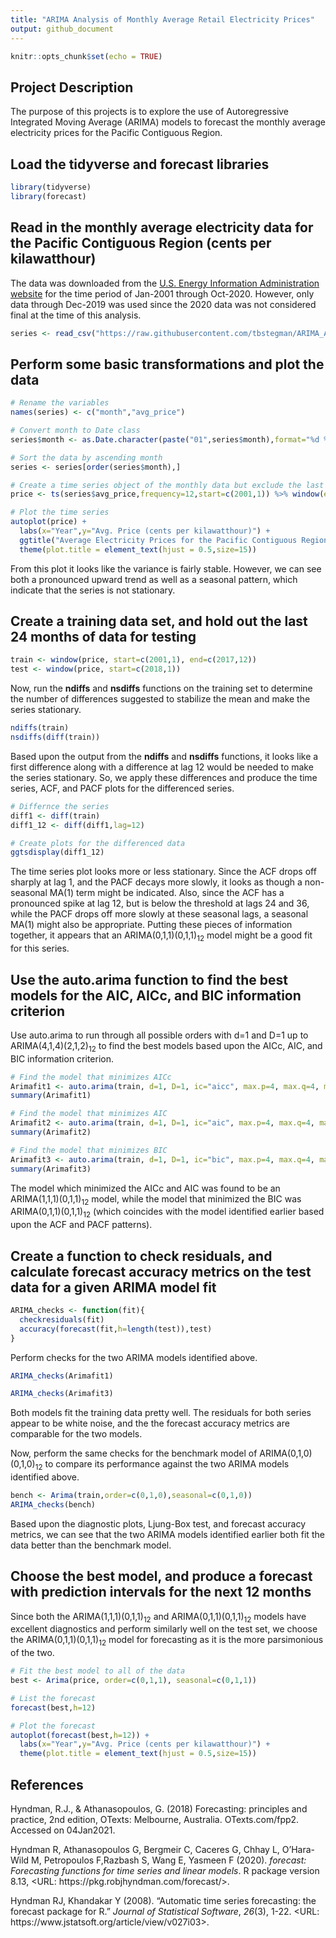 ```yaml
---
title: "ARIMA Analysis of Monthly Average Retail Electricity Prices"
output: github_document
---
```


```r
knitr::opts_chunk$set(echo = TRUE)
```

## Project Description

The purpose of this projects is to explore the use of Autoregressive Integrated Moving Average (ARIMA) models to forecast the monthly average electricity prices for the Pacific Contiguous Region.

## Load the tidyverse and forecast libraries

```r
library(tidyverse)
library(forecast)
```

## Read in the monthly average electricity data for the Pacific Contiguous Region (cents per kilawatthour)

The data was downloaded from the [U.S. Energy Information Administration website](https://www.eia.gov/electricity/data/browser/#/topic/7?agg=0,1&geo=01&endsec=vg&linechart=ELEC.PRICE.PCC-ALL.M&columnchart=ELEC.PRICE.PCC-ALL.M&map=ELEC.PRICE.PCC-ALL.M&freq=M&ctype=linechart&ltype=pin&rtype=s&pin=&rse=0&maptype=0`) for the time period of Jan-2001 through Oct-2020.  However, only data through Dec-2019 was used since the 2020 data was not considered final at the time of this analysis.

```r
series <- read_csv("https://raw.githubusercontent.com/tbstegman/ARIMA_Analysis_of_Electricity_Prices/main/Average_retail_price_of_electricity_monthly.csv",skip=4)
```

## Perform some basic transformations and plot the data

```r
# Rename the variables
names(series) <- c("month","avg_price")

# Convert month to Date class
series$month <- as.Date.character(paste("01",series$month),format="%d %b %Y")

# Sort the data by ascending month
series <- series[order(series$month),]

# Create a time series object of the monthly data but exclude the last 12 months
price <- ts(series$avg_price,frequency=12,start=c(2001,1)) %>% window(end=c(2019,12))

# Plot the time series
autoplot(price) +
  labs(x="Year",y="Avg. Price (cents per kilawatthour)") +
  ggtitle("Average Electricity Prices for the Pacific Contiguous Region") +
  theme(plot.title = element_text(hjust = 0.5,size=15))
```

From this plot it looks like the variance is fairly stable.  However, we can see both a pronounced upward trend as well as a seasonal pattern, which indicate that the series is not stationary.

## Create a training data set, and hold out the last 24 months of data for testing

```r
train <- window(price, start=c(2001,1), end=c(2017,12))
test <- window(price, start=c(2018,1))
```

Now, run the **ndiffs** and **nsdiffs** functions on the training set to determine the number of differences suggested to stabilize the mean and make the series stationary.

```r
ndiffs(train)
nsdiffs(diff(train))
```

Based upon the output from the **ndiffs** and **nsdiffs** functions, it looks like a first difference along with a difference at lag 12 would be needed to make the series stationary.  So, we apply these differences and produce the time series, ACF, and PACF plots for the differenced series.

```r
# Differnce the series
diff1 <- diff(train)
diff1_12 <- diff(diff1,lag=12)

# Create plots for the differenced data
ggtsdisplay(diff1_12)
```

The time series plot looks more or less stationary.  Since the ACF drops off sharply at lag 1, and the PACF decays more slowly, it looks as though a non-seasonal MA(1) term might be indicated.  Also, since the ACF has a pronounced spike at lag 12, but is below the threshold at lags 24 and 36, while the PACF drops off more slowly at these seasonal lags, a seasonal MA(1) might also be appropriate.  Putting these pieces of information together, it appears that an ARIMA(0,1,1)(0,1,1)<sub>12</sub> model might be a good fit for this series.

## Use the auto.arima function to find the best models for the AIC, AICc, and BIC information criterion

Use auto.arima to run through all possible orders with d=1 and D=1 up to ARIMA(4,1,4)(2,1,2)<sub>12</sub> to find the best models based upon the AICc, AIC, and BIC information criterion.

``` r
# Find the model that minimizes AICc
Arimafit1 <- auto.arima(train, d=1, D=1, ic="aicc", max.p=4, max.q=4, max.order=14, stepwise=F, approximation=F)
summary(Arimafit1)

# Find the model that minimizes AIC
Arimafit2 <- auto.arima(train, d=1, D=1, ic="aic", max.p=4, max.q=4, max.order=14, stepwise=F, approximation=F)
summary(Arimafit2)

# Find the model that minimizes BIC
Arimafit3 <- auto.arima(train, d=1, D=1, ic="bic", max.p=4, max.q=4, max.order=14, stepwise=F, approximation=F)
summary(Arimafit3)
```

The model which minimized the AICc and AIC was found to be an ARIMA(1,1,1)(0,1,1)<sub>12</sub> model, while the model that minimized the BIC was ARIMA(0,1,1)(0,1,1)<sub>12</sub> (which coincides with the model identified earlier based upon the ACF and PACF patterns).

## Create a function to check residuals, and calculate forecast accuracy metrics on the test data for a given ARIMA model fit
```r
ARIMA_checks <- function(fit){
  checkresiduals(fit)
  accuracy(forecast(fit,h=length(test)),test)
}
```

Perform checks for the two ARIMA models identified above.
```r
ARIMA_checks(Arimafit1)
```

```r
ARIMA_checks(Arimafit3)
```

Both models fit the training data pretty well.  The residuals for both series appear to be white noise, and the the forecast accuracy metrics are comparable for the two models.

Now, perform the same checks for the benchmark model of ARIMA(0,1,0)(0,1,0)<sub>12</sub> to compare its performance against the two ARIMA models identified above.
```r
bench <- Arima(train,order=c(0,1,0),seasonal=c(0,1,0))
ARIMA_checks(bench)
```

Based upon the diagnostic plots, Ljung-Box test, and forecast accuracy metrics, we can see that the two ARIMA models identified earlier both fit the data better than the benchmark model.

## Choose the best model, and produce a forecast with prediction intervals for the next 12 months

Since both the ARIMA(1,1,1)(0,1,1)<sub>12</sub> and ARIMA(0,1,1)(0,1,1)<sub>12</sub> models have excellent diagnostics and perform similarly well on the test set, we choose the ARIMA(0,1,1)(0,1,1)<sub>12</sub> model for forecasting as it is the more parsimonious of the two.

```r
# Fit the best model to all of the data
best <- Arima(price, order=c(0,1,1), seasonal=c(0,1,1))

# List the forecast
forecast(best,h=12)

# Plot the forecast
autoplot(forecast(best,h=12)) +
  labs(x="Year",y="Avg. Price (cents per kilawatthour)") +
  theme(plot.title = element_text(hjust = 0.5,size=15))
```


## References

Hyndman, R.J., & Athanasopoulos, G. (2018) Forecasting: principles and practice, 2nd edition, OTexts: Melbourne, Australia. OTexts.com/fpp2. Accessed on 04Jan2021.

Hyndman R, Athanasopoulos G, Bergmeir C, Caceres G, Chhay L, O'Hara-Wild M, Petropoulos F,Razbash S, Wang E, Yasmeen F (2020). _forecast: Forecasting functions for time series and linear models_. R package version 8.13, <URL: https://pkg.robjhyndman.com/forecast/>.

Hyndman RJ, Khandakar Y (2008). “Automatic time series forecasting: the forecast package for R.” _Journal of Statistical Software_, *26*(3), 1-22. <URL: https://www.jstatsoft.org/article/view/v027i03>.
